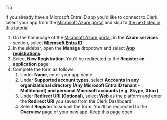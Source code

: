 > [!TIP]
> If you already have a Microsoft Entra ID app you'd like to connect to Clerk, select your app from the [Microsoft Azure portal](https://portal.azure.com/#home) and skip to [the next step in this tutorial](#get-your-client-id-and-client-secret).

1. On the homepage of the [Microsoft Azure portal](https://portal.azure.com/#home), in the **Azure services** section, select **[Microsoft Entra ID](https://portal.azure.com/#view/Microsoft_AAD_IAM/ActiveDirectoryMenuBlade/~/Overview)**.
1. In the sidebar, open the **Manage** dropdown and select **[App registrations](https://portal.azure.com/#view/Microsoft_AAD_IAM/ActiveDirectoryMenuBlade/~/RegisteredApps)**.
1. Select **New Registration**. You'll be redirected to the **Register an application** page.
1. Complete the form as follows:
   1. Under **Name**, enter your app name.
   1. Under **Supported account types**, select **Accounts in any organizational directory (Any Microsoft Entra ID tenant - Multitenant) and personal Microsoft accounts (e.g. Skype, Xbox)**.
   1. Under **Redirect URI (Optional)**, select **Web** as the platform and enter the **Redirect URI** you saved from the Clerk Dashboard.
   1. Select **Register** to submit the form. You'll be redirected to the **Overview** page of your new app. Keep this page open.
